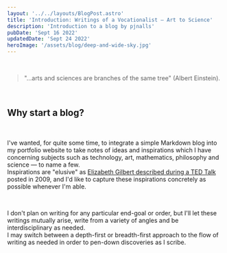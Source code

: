 ```yaml
---
layout: '../../layouts/BlogPost.astro'
title: 'Introduction: Writings of a Vocationalist — Art to Science'
description: 'Introduction to a blog by pjnalls'
pubDate: 'Sept 16 2022'
updatedDate: 'Sept 24 2022'
heroImage: '/assets/blog/deep-and-wide-sky.jpg'
---
```


<br />

> "...arts and sciences are branches of the same tree" (Albert Einstein).

<br/>

## Why start a blog?

<br/>

I've wanted, for quite some time, to integrate a simple Markdown blog into my portfolio website to take notes of ideas and inspirations
which I have concerning subjects such as technology, art, mathematics, philosophy and science — to name a few. 
<br/>
Inspirations are "elusive" as [Elizabeth Gilbert described during a TED Talk](https://www.youtube.com/watch?v=86x-u-tz0MA) posted in 2009, and I'd like to capture these inspirations concretely as possible whenever I'm able.

<br/>

I don't plan on writing for any particular end-goal or order, but I'll let these writings mutually arise, write from a variety of angles and be interdisciplinary as needed. 
<br/> I may switch between a depth-first or breadth-first approach to the flow of writing as needed in order to pen-down discoveries as I scribe. 

